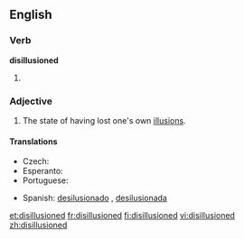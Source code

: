 ==English==

===Verb===
'''disillusioned'''

# {{past of|[[disillusion]]}}

===Adjective===
{{en-adj}}

# The state of having lost one's own [[illusion]]s.

====Translations====
{{trans-top}}
* Czech: {{t-|cs|rozčarovaný}}
* Esperanto: {{t-|eo|seniluziigata|xs=Esperanto}}
* Portuguese: {{t+|pt|desiludido}}
{{trans-mid}}
* Spanish: [[desilusionado]] {{m}}, [[desilusionada]] {{f}}
{{trans-bottom}}

[[et:disillusioned]]
[[fr:disillusioned]]
[[fi:disillusioned]]
[[vi:disillusioned]]
[[zh:disillusioned]]
